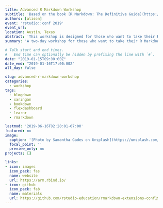 ```yaml
---
title: Advanced R Markdown Workshop
subtitle: 'Based on the book [R Markdown: The Definitive Guide](https://bookdown.org/yihui/rmarkdown/)'
authors: [alison]
event: 'rstudio::conf 2019'
event_url:
location: Austin, Texas
abstract: 'This workshop is designed for those who want to take their R Markdown skills to the next level. We’ll talk about many low-level details in the rmarkdown package and the whole R Markdown ecosystem. The two goals of this workshop are: 1) learn how to fully customize R Markdown output (HTML, LaTeX/PDF, Word, and PowerPoint); and 2) learn more about existing R Markdown extensions in the ecosystem, such as flexdashboard, bookdown, blogdown, pkgdown, xaringan, rticles, and learnr. We will also talk about how to use or develop new language engines (languages that are not R), how to develop HTML widgets, and integrate Shiny with R Markdown.'
summary: 'A two-day workshop for those who want to take their R Markdown skills to the next level'

# Talk start and end times.
#   End time can optionally be hidden by prefixing the line with `#`.
date: "2019-01-15T09:00:00Z"
date_end: "2019-01-16T17:00:00Z"
all_day: false

slug: advanced-r-markdown-workshop
categories:
  - workshop
tags:
  - blogdown
  - xaringan
  - bookdown
  - flexdashboard
  - learnr
  - rmarkdown

lastmod: '2019-06-16T02:20:01-07:00'
featured: no
image:
  caption: '[Photo by Samantha Gades on Unsplash](https://unsplash.com/photos/k95uqdEe8R4)'
  focal_point: ''
  preview_only: no
projects: []

links:
- icon: images
  icon_pack: fas
  name: website
  url: https://arm.rbind.io/
- icon: github
  icon_pack: fab
  name: materials
  url: https://github.com/rstudio-education/rmarkdown-extensions-conf19
---
```

